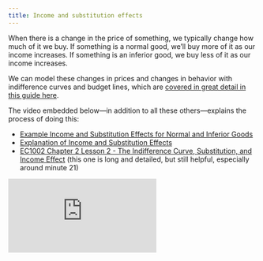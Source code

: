 ```yaml
---
title: Income and substitution effects
---
```


When there is a change in the price of something, we typically change how much of it we buy. If something is a normal good, we'll buy more of it as our income increases. If something is an inferior good, we buy less of it as our income increases.

We can model these changes in prices and changes in behavior with indifference curves and budget lines, which are [covered in great detail in this guide here](/resource/indifference-budget.qmd).

The video embedded below—in addition to all these others—explains the process of doing this:

- <i class="fab fa-youtube"></i> [Example Income and Substitution Effects for Normal and Inferior Goods](https://www.youtube.com/watch?v=pLhh_D5b_Lg)
- <i class="fab fa-youtube"></i> [Explanation of Income and Substitution Effects](https://www.youtube.com/watch?v=ysqGRwvlte0)
- <i class="fab fa-youtube"></i> [EC1002 Chapter 2 Lesson 2 - The Indifference Curve, Substitution, and Income Effect](https://www.youtube.com/watch?v=hDniSzSmpbU) (this one is long and detailed, but still helpful, especially around minute 21)

<div class="embed-responsive embed-responsive-16by9">
<iframe class="embed-responsive-item" src="https://www.youtube.com/embed/tXMRnDAbKVg" frameborder="0" allow="accelerometer; autoplay; encrypted-media; gyroscope; picture-in-picture" allowfullscreen></iframe>
</div>
